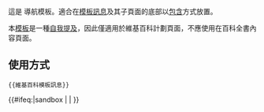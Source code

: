 {{Documentation subpage}}
這是 {{tl|維基百科模板訊息}} 導航模板。適合在[[Wikipedia:模板消息|模板訊息]]及其子頁面的底部以[[維基百科:嵌入包含|包含]]方式放置。

本[[維基百科:模板|模板]]是一種[[Wikipedia:避免自我提及|自我提及]]，因此僅適用於維基百科計劃頁面，不應使用在百科全書內容頁面。

== 使用方式 ==

<pre>{{維基百科模板訊息}}</pre>
{{Collapsible option |statename=optional}}

<includeonly>
{{#ifeq:{{SUBPAGENAME}}|sandbox | |
[[Category:维基百科工具模板| ]]
}}
</includeonly>